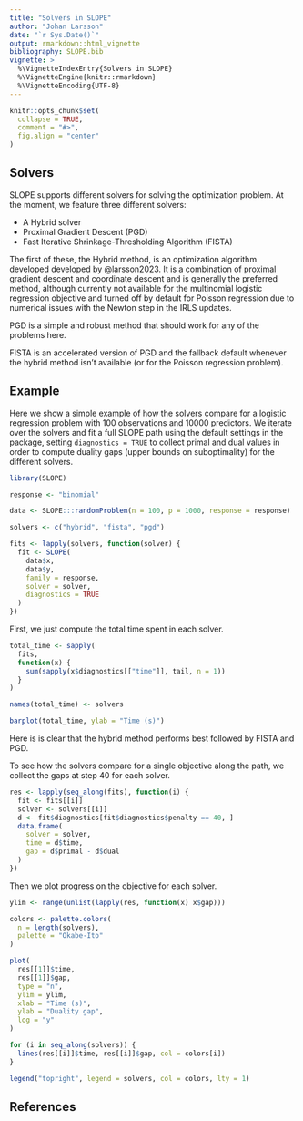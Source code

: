 ```yaml
---
title: "Solvers in SLOPE"
author: "Johan Larsson"
date: "`r Sys.Date()`"
output: rmarkdown::html_vignette
bibliography: SLOPE.bib
vignette: >
  %\VignetteIndexEntry{Solvers in SLOPE}
  %\VignetteEngine{knitr::rmarkdown}
  %\VignetteEncoding{UTF-8}
---
```


```r
knitr::opts_chunk$set(
  collapse = TRUE,
  comment = "#>",
  fig.align = "center"
)
```

## Solvers

SLOPE supports different solvers for solving the optimization problem. At the moment,
we feature three different solvers:

- A Hybrid solver
- Proximal Gradient Descent (PGD)
- Fast Iterative Shrinkage-Thresholding Algorithm (FISTA)

The first of these, the Hybrid method, is an optimization algorithm developed
developed by @larsson2023. It is a combination of proximal
gradient descent and coordinate descent and is generally the preferred method,
although currently not available for the multinomial logistic regression
objective and turned off by default for Poisson regression due to numerical
issues with the Newton step in the IRLS updates.

PGD is a simple and robust method that should work for any of the problems here.

FISTA is an accelerated version of PGD and the fallback default whenever the
hybrid method isn't available (or for the Poisson regression problem).

## Example

Here we show a simple example of how the solvers compare for a 
logistic regression problem with 100 observations and 10000 predictors.
We iterate over the solvers and fit a full SLOPE path using the default
settings in the package, setting `diagnostics = TRUE` to collect
primal and dual values in order to compute duality gaps (upper bounds
on suboptimality) for the different solvers. 

```r
library(SLOPE)

response <- "binomial"

data <- SLOPE:::randomProblem(n = 100, p = 1000, response = response)

solvers <- c("hybrid", "fista", "pgd")

fits <- lapply(solvers, function(solver) {
  fit <- SLOPE(
    data$x,
    data$y,
    family = response,
    solver = solver,
    diagnostics = TRUE
  )
})
```

First, we just compute the total time spent in each solver.

```r
total_time <- sapply(
  fits,
  function(x) {
    sum(sapply(x$diagnostics[["time"]], tail, n = 1))
  }
)

names(total_time) <- solvers

barplot(total_time, ylab = "Time (s)")
```

Here is is clear that the hybrid method performs best followed by FISTA and 
PGD.

To see how the solvers compare for a single objective along the path, we 
collect the gaps at step 40 for each solver.

```r
res <- lapply(seq_along(fits), function(i) {
  fit <- fits[[i]]
  solver <- solvers[[i]]
  d <- fit$diagnostics[fit$diagnostics$penalty == 40, ]
  data.frame(
    solver = solver,
    time = d$time,
    gap = d$primal - d$dual
  )
})
```

Then we plot progress on the objective for each solver.

```r
ylim <- range(unlist(lapply(res, function(x) x$gap)))

colors <- palette.colors(
  n = length(solvers),
  palette = "Okabe-Ito"
)

plot(
  res[[1]]$time,
  res[[1]]$gap,
  type = "n",
  ylim = ylim,
  xlab = "Time (s)",
  ylab = "Duality gap",
  log = "y"
)

for (i in seq_along(solvers)) {
  lines(res[[i]]$time, res[[i]]$gap, col = colors[i])
}

legend("topright", legend = solvers, col = colors, lty = 1)
```


## References
